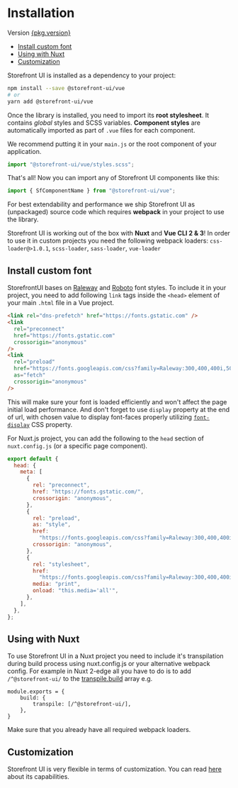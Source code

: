 
<Meta title="Getting Started/Installation" />

<style>{`
  a {
    color: #018937 !important;
  }

  .alert {
    background: #efeded;
    padding: 1rem;
    margin: 0.5rem 0 1rem;
  }

  .tip {
    border-left: 5px solid #018937;
  }

	.warning {
		border-left: 5px solid #ffc107;
		background-color: #fff4d5;
	}

	.heading {
    font-size: 16px;
    --mediumdark: '#999999';
    color: #999;
    text-transform: uppercase;
    font-weight: 900;
    letter-spacing: 5px;
		margin-top:10px;
  }
  .mdx-embed {
    width: 80%;
    text-align: center;
    margin: 2.5rem auto;
  }
`}</style>

# Installation

<div class="heading">
  Version
  <a
    href={`?path=/story/releases-v${pkg.version.replaceAll(
      ".",
      "-"
    )}-change-log--page`}
  >
    {pkg.version}
  </a>
</div>

<ul class="toc">
  <li>
    <a href="#install-custom-font">Install custom font</a>
  </li>
  <li>
    <a href="#using-with-nuxt">Using with Nuxt</a>
  </li>
  <li>
    <a href="#customization">Customization</a>
  </li>
</ul>

<YouTube youTubeId="e2ysjL5G77Y" />

Storefront UI is installed as a dependency to your project:

```bash
npm install --save @storefront-ui/vue
# or
yarn add @storefront-ui/vue
```

Once the library is installed, you need to import its **root stylesheet**. It contains _global_ styles and SCSS variables. **Component styles** are automatically imported as part of `.vue` files for each component.

We recommend putting it in your `main.js` or the root component of your application.

```js
import "@storefront-ui/vue/styles.scss";
```

That's all! Now you can import any of Storefront UI components like this:

```js
import { SfComponentName } from "@storefront-ui/vue";
```

<div class="alert warning">

For best extendability and performance we ship Storefront UI as (unpackaged) source code which requires **webpack** in your project to use the library.

Storefront UI is working out of the box with **Nuxt** and **Vue CLI 2 & 3**!
In order to use it in custom projects you need the following webpack loaders: `css-loader@>1.0.1`, `scss-loader`, `sass-loader`, `vue-loader`

</div>

## Install custom font

StorefrontUI bases on [Raleway](https://fonts.google.com/specimen/Raleway) and [Roboto](https://fonts.google.com/specimen/Roboto) font styles. To include it in your project,
you need to add following `link` tags inside the `<head>` element of your main `.html` file in a Vue project.

```html
<link rel="dns-prefetch" href="https://fonts.gstatic.com" />
<link
  rel="preconnect"
  href="https://fonts.gstatic.com"
  crossorigin="anonymous"
/>
<link
  rel="preload"
  href="https://fonts.googleapis.com/css?family=Raleway:300,400,400i,500,600,700|Roboto:300,300i,400,400i,500,700&display=swap"
  as="fetch"
  crossorigin="anonymous"
/>
```

This will make sure your font is loaded efficiently and won't affect the page initial load performance. And don't forget to use `display` property at the end of url, with chosen value to display font-faces properly utilizing [`font-display`](https://developer.mozilla.org/en-US/docs/Web/CSS/@font-face/font-display) CSS property.


For Nuxt.js project, you can add the following to the `head` section of `nuxt.config.js` (or a specific page component).

```js
export default {
  head: {
    meta: [
      {
        rel: "preconnect",
        href: "https://fonts.gstatic.com/",
        crossorigin: "anonymous",
      },
      {
        rel: "preload",
        as: "style",
        href:
          "https://fonts.googleapis.com/css?family=Raleway:300,400,400i,500,600,700|Roboto:300,300i,400,400i,500,700&display=swap",
        crossorigin: "anonymous",
      },
      {
        rel: "stylesheet",
        href:
          "https://fonts.googleapis.com/css?family=Raleway:300,400,400i,500,600,700|Roboto:300,300i,400,400i,500,700&display=swap",
        media: "print",
        onload: "this.media='all'",
      },
    ],
  },
};
```

## Using with Nuxt

<YouTube youTubeId="XEewlVJIkwA" />

To use Storefront UI in a Nuxt project you need to include it's transpilation during build process using nuxt.config.js or your alternative webpack config.
For example in Nuxt 2-edge all you have to do is to add `/^@storefront-ui/` to the [transpile.build](https://nuxtjs.org/api/configuration-build/#transpile) array e.g.

```
module.exports = {
	build: {
		transpile: [/^@storefront-ui/],
	},
}
```

Make sure that you already have all required webpack loaders.

## Customization

<YouTube youTubeId="iBN5jEcJHoY" />

Storefront UI is very flexible in terms of customization. You can read [here](/?path=/story/getting-started-development-guide-css-customization--page) about its capabilities.
